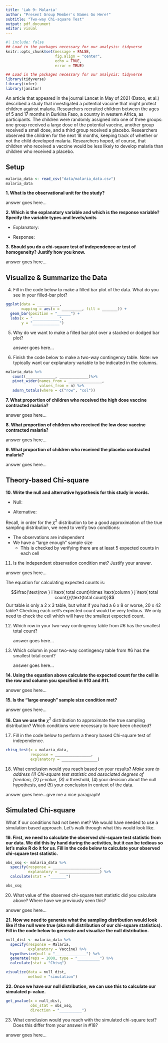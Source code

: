 ```yaml
---
title: 'Lab 9: Malaria'
author: "Present Group Member's Names Go Here!"
subtitle: "Two-way Chi-square Test"
output: pdf_document
editor: visual
---
```


```r
#| include: false
## Load in the packages necessary for our analysis: tidyverse
knitr::opts_chunk$set(message = FALSE, 
                      fig.align = "center", 
                      echo = TRUE,
                      error = TRUE)

## Load in the packages necessary for our analysis: tidyverse
library(tidyverse)
library(infer)
library(janitor)
```

An article that appeared in the journal Lancet in May of 2021 (Datoo, et al.) described a study that investigated a potential vaccine that might protect children against malaria. Researchers recruited children between the ages of 5 and 17 months in Burkina Faso, a country in western Africa, as participants. The children were randomly assigned into one of three groups: one group received a large dose of the potential vaccine, another group received a small dose, and a third group received a placebo. Researchers observed the children for the next 18 months, keeping track of whether or not the child developed malaria. Researchers hoped, of course, that children who received a vaccine would be less likely to develop malaria than children who received a placebo.

## Setup

```r
malaria_data <- read_csv("data/malaria_data.csv")
malaria_data
```

**1. What is the observational unit for the study?**

answer goes here...

**2. Which is the explanatory variable and which is the response variable? Specify the variable types and levels/units**

-   Explanatory:

-   Response:

**3. Should you do a chi-square test of independence or test of homogeneity? Justify how you know.**

answer goes here...

## Visualize & Summarize the Data

4.  Fill in the code below to make a filled bar plot of the data. What do you see in your filled-bar plot?

```r
ggplot(data = __________,
       mapping = aes(x = _________, fill = _______)) +
  geom_bar(position = "______") +
  labs(x = "____________",
       y = "____________")
```

5.  Why do we want to make a filled bar plot over a stacked or dodged bar plot?

    answer goes here...

6.  Finish the code below to make a two-way contingency table. Note: we typically want our explanatory variable to be indicated in the columns.

```r
malaria_data %>% 
   count(_____________, _____________)%>% 
   pivot_wider(names_from = _______________, 
               values_from = n) %>% 
   adorn_totals(where = c("row", "col"))
```

**7. What proportion of children who received the high dose vaccine contracted malaria?**

answer goes here...

**8. What proportion of children who received the low dose vaccine contracted malaria?**

answer goes here...

**9. What proportion of children who received the placebo contracted malaria?**

answer goes here...

## Theory-based Chi-square

**10. Write the null and alternative hypothesis for this study in words.**

-   Null:

-   Alternative:

Recall, in order for the $\chi^2$ distribution to be a good approximation of the true sampling distribution, we need to verify two conditions:

-   The observations are independent
-   We have a "large enough" sample size
    -   This is checked by verifying there are at least 5 expected counts in each cell

11. Is the independent observation condition met? Justify your answer.

answer goes here...

The equation for calculating expected counts is:

$$\frac{\text{row } i \text{ total count}\times \text{column } j \text{ total count}}{\text{total count}}$$ Our table is only a 2 x 3 table, but what if you had a 6 x 8 or worse, 20 x 42 table? Checking each cell's expected count would be very tedious. We only need to check the cell which will have the smallest expected count.

12. Which row in your two-way contingency table from #6 has the smallest total count?

    answer goes here...

13. Which column in your two-way contingency table from #6 has the smallest total count?

    answer goes here...

**14. Using the equation above calculate the expected count for the cell in the row and column you specified in #10 and #11.**

answer goes here...

**15. Is the "large enough" sample size condition met?**

answer goes here...

**16. Can we use the** $\chi^2$ distribution to approximate the true sampling distribution? Which conditions were necessary to have been checked?

17. Fill in the code below to perform a theory based Chi-square test of independence.

```r
chisq_test(x = malaria_data, 
           response = ________________, 
           explanatory = ________________)
```

18. What conclusion would you reach based on your results? *Make sure to address (1) Chi-square test statistic and associated degrees of freedom, (2) p-value, (3)* $\alpha$ threshold, (4) your decision about the null hypothesis, and (5) your conclusion in context of the data.

answer goes here...give me a nice paragraph!

## Simulated Chi-square

What if our conditions had not been met? We would have needed to use a simulation based approach. Let's walk through what this would look like.

**19. First, we need to calculate the observed chi-square test statistic from our data. We did this by hand during the activities, but it can be tedious so let's make R do it for us. Fill in the code below to calculate your observed chi-square test statistic.**

```r
obs_xsq <- malaria_data %>%
  specify(response = _____________________,
          explanatory = __________________) %>% 
  calculate(stat = "_______")

obs_xsq
```

20. What value of the observed chi-square test statistic did you calculate above? Where have we previously seen this?

answer goes here...

**21. Now we need to generate what the sampling distribution would look like if the null were true (aka null distribution of our chi-square statistics). Fill in the code below to generate and visualize the null distribution.**

```r
null_dist <- malaria_data %>%
  specify(response = Malaria, 
          explanatory = Vaccine) %>% 
  hypothesize(null = "______________") %>%
  generate(reps = 1000, type = "__________") %>%
  calculate(stat = "Chisq")

visualize(data = null_dist, 
          method = "simulation")
```

**22. Once we have our null distribution, we can use this to calculate our simulated p-value.**

```r
get_pvalue(x = null_dist,
           obs_stat = obs_xsq,
           direction = "__________")
```

23. What conclusion would you reach with the simulated chi-square test? Does this differ from your answer in #18?

answer goes here...
